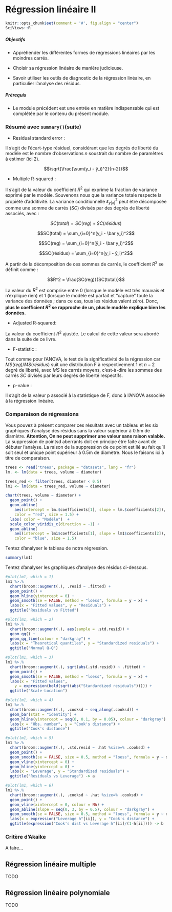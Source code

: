 # Régression linéaire II {#lm2}

```r
knitr::opts_chunk$set(comment = '#', fig.align = "center")
SciViews::R
```


##### Objectifs {-}

- Appréhender les différentes formes de régressions linéaires par les moindres carrés.

- Choisir sa régression linéaire de manière judicieuse.

- Savoir utiliser les outils de diagnostic de la régression linéaire, en particulier l'analyse des résidus.


##### Prérequis {-}

- Le module précédent est une entrée en matière indispensable qui est complétée par le contenu du présent module.


### Résumé avec `summary()`(suite)

- Residual standard error\ :

Il s'agit de l'écart-type résiduel, considérant que les degrés de liberté du modèle est le nombre d'observations $n$ soustrait du nombre de paramètres à estimer (ici 2).

$$\sqrt{\frac{\sum(y_i - ŷ_i)^2}{n-2}}$$

- Multiple R-squared\ :

Il s'agit de la valeur du coefficient $R^2$ qui exprime la fraction de variance exprimé par le modèle. Souvenons nous que la variance totale respecte la propiété d'additivité. La variance conditionnelle $s^2_{y\left|x\right|}$ peut être décomposée comme une somme de carrés ($SC$) divisés par des degrés de liberté associés, avec\ :

$$SC(total) = SC(reg) + SC(résidus)$$

$$SC(total) = \sum_{i=0}^n(y_i - \bar y_i)^2$$

$$SC(reg) = \sum_{i=0}^n(ŷ_i - \bar y_i)^2$$

$$SC(résidus) = \sum_{i=0}^n(y_i - ŷ_i)^2$$

A partir de la décomposition de ces sommes de carrés, le coefficient $R^2$ se définit comme\ :

$$R^2 = \frac{SC(reg)}{SC(total)}$$

La valeur du $R^2$ est comprise entre 0 (lorsque le modèle est très mauvais et n'explique rien) et 1 (lorsque le modèle est parfait et "capture" toute la variance des données\ ; dans ce cas, tous les résidus valent zéro). Donc, **plus le coefficient $R^2$ se rapproche de un, plus le modèle explique bien les données**.

- Adjusted R-squared\:

La valeur du coefficient $R^2$ ajustée. Le calcul de cette valeur sera abordé dans la suite de ce livre.

- F-statistic\ :

Tout comme pour l'ANOVA, le test de la significativité de la régression car  $MS(reg)/MS(résidus)$ suit une distribution F à respectivement 1 et $n-2$ degré de liberté, avec $MS$ les carrés moyens, c'est-à-dire les sommes des carrés $SC$ divisés par leurs degrés de liberté respectifs.

- p-value\ : 

Il s'agit de la valeur p associé à la statistique de F, donc à l'ANOVA associée à la régression linéaire.

### Comparaison de régressions

Vous pouvez à présent comparer ces résultats avec un tableau et les six graphiques d'analyse des résidus sans la valeur supérieur à 0.5m de diamètre. **Attention, On ne peut supprimer une valeur sans raison valable.** La suppression de pointsd aberrants doit en principe être faite avant de débuter l'analyse. La raison de la suppression de ce point est lié au fait qu'il soit seul et unique point supérieur à 0.5m de diamètre. Nous le faisons ici à titre de comparaison.

```r
trees <- read("trees", package = "datasets", lang = "fr")
lm. <- lm(data = trees, volume ~ diameter)

trees_red <- filter(trees, diameter < 0.5)
lm1 <- lm(data = trees_red, volume ~ diameter)

chart(trees, volume ~ diameter) +
  geom_point() + 
  geom_abline(
    aes(intercept = lm.$coefficients[1], slope = lm.$coefficients[2]), 
    color = "red", size = 1.5) +
  labs( color = "Modèle")  +
  scale_color_viridis_c(direction = -1) +
  geom_abline(
    aes(intercept = lm1$coefficients[1], slope = lm1$coefficients[2]), 
    color = "blue", size = 1.5)
```

Tentez d'analyser le tableau de notre régression.

```r
summary(lm1)
```

Tentez d'analyser les graphiques d'analyse des résidus ci-dessous.

```r
#plot(lm1, which = 1)
lm1 %>.%
  chart(broom::augment(.), .resid ~ .fitted) +
  geom_point() +
  geom_hline(yintercept = 0) +
  geom_smooth(se = FALSE, method = "loess", formula = y ~ x) +
  labs(x = "Fitted values", y = "Residuals") +
  ggtitle("Residuals vs Fitted") 

#plot(lm1, which = 2)
lm1 %>.%
  chart(broom::augment(.), aes(sample = .std.resid)) +
  geom_qq() +
  geom_qq_line(colour = "darkgray") +
  labs(x = "Theoretical quantiles", y = "Standardized residuals") +
  ggtitle("Normal Q-Q") 

#plot(lm1, which = 3)
lm1 %>.%
  chart(broom::augment(.), sqrt(abs(.std.resid)) ~ .fitted) +
  geom_point() +
  geom_smooth(se = FALSE, method = "loess", formula = y ~ x) +
  labs(x = "Fitted values",
    y = expression(bold(sqrt(abs("Standardized residuals"))))) +
  ggtitle("Scale-Location") 

#plot(lm1, which = 4)
lm1 %>.%
  chart(broom::augment(.), .cooksd ~ seq_along(.cooksd)) +
  geom_bar(stat = "identity") +
  geom_hline(yintercept = seq(0, 0.1, by = 0.05), colour = "darkgray") +
  labs(x = "Obs. number", y = "Cook's distance") +
  ggtitle("Cook's distance") 

#plot(lm1, which = 5)
lm1 %>.%
  chart(broom::augment(.), .std.resid ~ .hat %size=% .cooksd) +
  geom_point() +
  geom_smooth(se = FALSE, size = 0.5, method = "loess", formula = y ~ x) +
  geom_vline(xintercept = 0) +
  geom_hline(yintercept = 0) +
  labs(x = "Leverage", y = "Standardized residuals") +
  ggtitle("Residuals vs Leverage") -> a

#plot(lm1, which = 6)
lm1 %>.%
  chart(broom::augment(.), .cooksd ~ .hat %size=% .cooksd) +
  geom_point() +
  geom_vline(xintercept = 0, colour = NA) +
  geom_abline(slope = seq(0, 3, by = 0.5), colour = "darkgray") +
  geom_smooth(se = FALSE, size = 0.5, method = "loess", formula = y ~ x) +
  labs(x = expression("Leverage h"[ii]), y = "Cook's distance") +
  ggtitle(expression("Cook's dist vs Leverage h"[ii]/(1-h[ii]))) -> b
```

### Critère d'Akaike

A faire...


## Régression linéaire multiple 

TODO 

## Régression linéaire polynomiale

TODO
